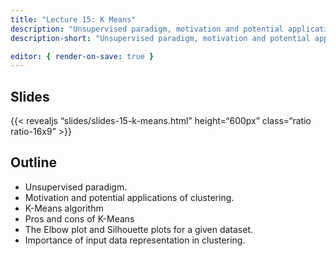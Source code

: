 ```yaml
---
title: "Lecture 15: K Means"
description: "Unsupervised paradigm, motivation and potential applications of clustering, K-Means algorithm, pros and cons of K-Means, the Elbow plot and Silhouette plots for a given dataset,  importance of input data representation in clustering."
description-short: "Unsupervised paradigm, motivation and potential applications of clustering, K-Means algorithm, pros and cons of K-Means, the Elbow plot and Silhouette plots for a given dataset,  importance of input data representation in clustering."

editor: { render-on-save: true }
---
```


## Slides

{{< revealjs "slides/slides-15-k-means.html" height="600px" class="ratio ratio-16x9" >}}


## Outline
- Unsupervised paradigm. 
- Motivation and potential applications of clustering. 
- K-Means algorithm
- Pros and cons of K-Means
- The Elbow plot and Silhouette plots for a given dataset. 
- Importance of input data representation in clustering. 